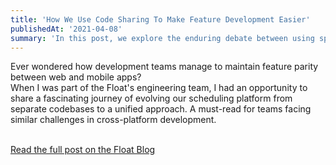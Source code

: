 ```yaml
---
title: 'How We Use Code Sharing To Make Feature Development Easier'
publishedAt: '2021-04-08'
summary: 'In this post, we explore the enduring debate between using spaces and tabs for code indentation, and why this choice matters more than you might think.'
---
```


Ever wondered how development teams manage to maintain feature parity between web and mobile apps?
<br/>
When I was part of the Float's engineering team, I had an opportunity to share a fascinating journey of evolving our scheduling platform from separate codebases to a unified approach.
A must-read for teams facing similar challenges in cross-platform development.

<br />
<a className="underline" href="https://www.float.com/blog/how-we-use-code-sharing-to-make-feature-development-easier">Read the full post on the Float Blog</a>